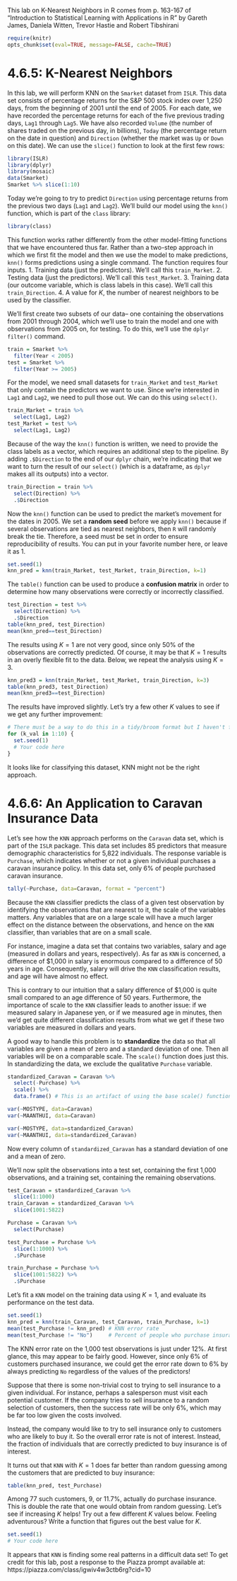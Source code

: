 This lab on K-Nearest Neighbors in R comes from p. 163-167 of "Introduction to Statistical Learning with Applications in R" by Gareth James, Daniela Witten, Trevor Hastie and Robert Tibshirani

```r
require(knitr)
opts_chunk$set(eval=TRUE, message=FALSE, cache=TRUE)
```

# 4.6.5: K-Nearest Neighbors

In this lab, we will perform KNN on the `Smarket` dataset from ` ISLR`. This data set consists of percentage returns for the S&P 500 stock index over 1,250 days, from the
beginning of 2001 until the end of 2005. For each date, we have recorded
the percentage returns for each of the five previous trading days, `Lag1` through `Lag5`. We have also recorded `Volume` (the number of shares traded on the previous day, in billions), `Today` (the percentage return on the date in question) and `Direction` (whether the market was `Up` or `Down` on this date). We can use the `slice()` function to look at the first few rows:

```r
library(ISLR)
library(dplyr)
library(mosaic)
data(Smarket)
Smarket %>% slice(1:10)
```

Today we're going to try to predict ` Direction` using percentage returns from the previous two days (` Lag1` and ` Lag2`). We'll build our model using the ` knn()` function, which is part of the
` class` library:

```r
library(class)
```

This function works rather differently from the other model-fitting
functions that we have encountered thus far. Rather than a two-step
approach in which we first fit the model and then we use the model to make
predictions, `knn()` forms predictions using a single command. The function
requires four inputs.
   1. Training data (just the predictors). We'll call this ` train_Market`.
   2. Testing data (just the predictors). We'll call this ` test_Market`.
   3. Training data (our outcome variable, which is class labels in this case). We'll call this ` train_Direction`.
   4. A value for $K$, the number of nearest neighbors to be used by the classifier.

We'll first create two subsets of our data-- one containing the observations from 2001 through 2004, which we'll use to train the model and one with observations from 2005 on, for testing. To do this, we'll use the `dplyr` `filter()` command. 

```r
train = Smarket %>%
  filter(Year < 2005)
test = Smarket %>%
  filter(Year >= 2005)
```


For the model, we need small datasets for `train_Market` and `test_Market` that only contain the predictors we want to use. Since we're interested in `Lag1` and `Lag2`, we need to pull those out. We can do this using `select()`. 

```r
train_Market = train %>%
  select(Lag1, Lag2)
test_Market = test %>%
  select(Lag1, Lag2)
```

Because of the way the `knn()` function is written, we need to provide the class labels as a vector, which requires an additional step to the pipeline. By adding `.$Direction` to the end of our `dplyr` chain, we're indicating that we want to turn the result of our `select()` (which is a dataframe, as `dplyr` makes all its outputs) into a vector. 

```r
train_Direction = train %>%
  select(Direction) %>%
  .$Direction 
```

Now the `knn()` function can be used to predict the market’s movement for
the dates in 2005. We set a **random seed** before we apply `knn()` because
if several observations are tied as nearest neighbors, then `R` will randomly
break the tie. Therefore, a seed must be set in order to ensure reproducibility
of results. You can put in your favorite number here, or leave it as 1. 

```r
set.seed(1)
knn_pred = knn(train_Market, test_Market, train_Direction, k=1)
```

The `table()` function can be used to produce a **confusion matrix** in order to determine how many observations were correctly or incorrectly classified.

```r
test_Direction = test %>%
  select(Direction) %>%
  .$Direction
table(knn_pred, test_Direction)
mean(knn_pred==test_Direction)
```

The results using $K = 1$ are not very good, since only 50% of the observations
are correctly predicted. Of course, it may be that $K = 1$ results in an
overly flexible fit to the data. Below, we repeat the analysis using $K = 3$.

```r
knn_pred3 = knn(train_Market, test_Market, train_Direction, k=3)
table(knn_pred3, test_Direction)
mean(knn_pred3==test_Direction)
```

The results have improved slightly. Let's try a few other $K$ values to see if we get any further improvement:

```r
# There must be a way to do this in a tidy/broom format but I haven't figured it out yet. 
for (k_val in 1:10) {
  set.seed(1)
  # Your code here
}

```

It looks like for classifying this dataset, KNN might not be the right approach.

# 4.6.6: An Application to Caravan Insurance Data
Let's see how the `KNN` approach performs on the `Caravan` data set, which is
part of the `ISLR` package. This data set includes 85 predictors that measure demographic characteristics for 5,822 individuals. The response variable is `Purchase`, which indicates whether or not a given individual purchases a
caravan insurance policy. In this data set, only 6% of people purchased
caravan insurance.

```r
tally(~Purchase, data=Caravan, format = "percent")
```

Because the `KNN` classifier predicts the class of a given test observation by
identifying the observations that are nearest to it, the scale of the variables
matters. Any variables that are on a large scale will have a much larger
effect on the distance between the observations, and hence on the `KNN`
classifier, than variables that are on a small scale. 

For instance, imagine a
data set that contains two variables, salary and age (measured in dollars
and years, respectively). As far as `KNN` is concerned, a difference of \$1,000
in salary is enormous compared to a difference of 50 years in age. Consequently,
salary will drive the `KNN` classification results, and age will have
almost no effect. 

This is contrary to our intuition that a salary difference
of \$1,000 is quite small compared to an age difference of 50 years. Furthermore,
the importance of scale to the `KNN` classifier leads to another issue:
if we measured salary in Japanese yen, or if we measured age in minutes,
then we’d get quite different classification results from what we get if these
two variables are measured in dollars and years.

A good way to handle this problem is to **standardize** the data so that all
variables are given a mean of zero and a standard deviation of one. Then
all variables will be on a comparable scale. The `scale()` function does just
this. In standardizing the data, we exclude the qualitative `Purchase` variable.

```r
standardized_Caravan = Caravan %>%
  select(-Purchase) %>%
  scale() %>%
  data.frame() # This is an artifact of using the base scale() function. There must be a tidyier way!

var(~MOSTYPE, data=Caravan)
var(~MAANTHUI, data=Caravan)

var(~MOSTYPE, data=standardized_Caravan)
var(~MAANTHUI, data=standardized_Caravan)
```

Now every column of `standardized_Caravan` has a standard deviation of one and
a mean of zero.

We'll now split the observations into a test set, containing the first 1,000
observations, and a training set, containing the remaining observations.

```r
test_Caravan = standardized_Caravan %>%
  slice(1:1000)
train_Caravan = standardized_Caravan %>%
  slice(1001:5822)

Purchase = Caravan %>%
  select(Purchase)

test_Purchase = Purchase %>%
  slice(1:1000) %>%
  .$Purchase

train_Purchase = Purchase %>%
  slice(1001:5822) %>%
  .$Purchase
```

Let's fit a `KNN` model on the training data using $K = 1$, and evaluate its
performance on the test data.

```r
set.seed(1)
knn_pred = knn(train_Caravan, test_Caravan, train_Purchase, k=1)
mean(test_Purchase != knn_pred) # KNN error rate
mean(test_Purchase != "No")     # Percent of people who purchase insurance
```

The KNN error rate on the 1,000 test observations is just under 12%. At first glance, this may appear to be fairly good. However, since only 6% of customers purchased insurance, we could get the error rate down to 6% by always predicting `No` regardless of the values of the predictors!

Suppose that there is some non-trivial cost to trying to sell insurance
to a given individual. For instance, perhaps a salesperson must visit each
potential customer. If the company tries to sell insurance to a random
selection of customers, then the success rate will be only 6%, which may
be far too low given the costs involved. 

Instead, the company would like
to try to sell insurance only to customers who are likely to buy it. So the
overall error rate is not of interest. Instead, the fraction of individuals that
are correctly predicted to buy insurance is of interest.

It turns out that `KNN` with $K = 1$ does far better than random guessing
among the customers that are predicted to buy insurance:

```r
table(knn_pred, test_Purchase)
```

Among 77 such customers, 9, or 11.7%, actually do purchase insurance. This is double the
rate that one would obtain from random guessing. Let's see if increasing $K$ helps! Try out a few different $K$ values below. Feeling adventurous? Write a function that figures out the best value for $K$.

```r
set.seed(1)
# Your code here
```

It appears that `KNN` is finding some real patterns in a difficult data set! To get credit for this lab, post a response to the Piazza prompt available at: https://piazza.com/class/igwiv4w3ctb6rg?cid=10